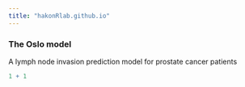 ```yaml
---
title: "hakonRlab.github.io"
---
```


### **The Oslo model** 

A lymph node invasion prediction model for prostate cancer patients

```r
1 + 1
```
